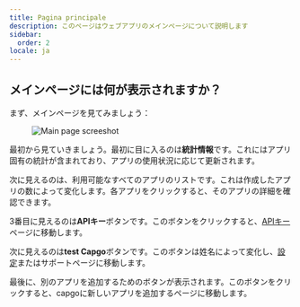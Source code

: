 ```yaml
---
title: Pagina principale
description: このページはウェブアプリのメインページについて説明します
sidebar:
  order: 2
locale: ja
---
```


## メインページには何が表示されますか？

まず、メインページを見てみましょう：
<figure><img src="/main-pagewebp" alt="Main page screeshot" /><figcaption></figcaption></figure>

最初から見ていきましょう。最初に目に入るのは**統計情報**です。これにはアプリ固有の統計が含まれており、アプリの使用状況に応じて更新されます。

次に見えるのは、利用可能なすべてのアプリのリストです。これは作成したアプリの数によって変化します。各アプリをクリックすると、そのアプリの詳細を確認できます。

3番目に見えるのは**APIキー**ボタンです。このボタンをクリックすると、[APIキー](/docs/webapp/api-keys/)ページに移動します。

次に見えるのは**test Capgo**ボタンです。このボタンは姓名によって変化し、[設定](/docs/webapp/settings/)またはサポートページに移動します。

最後に、別のアプリを追加するためのボタンが表示されます。このボタンをクリックすると、capgoに新しいアプリを追加するページに移動します。